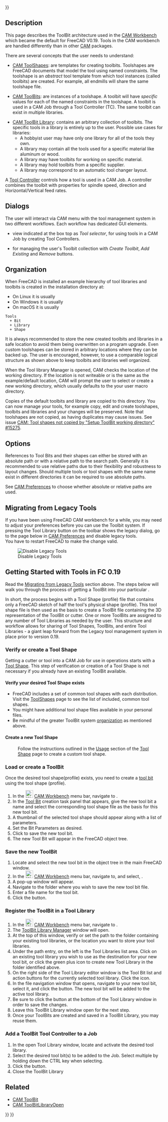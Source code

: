 <languages/>
{{UnfinishedDocu{{#translation:}}}}

{{Docnav
|[[CAM_Area_Workplane|Area Workplane]]
|[[CAM_ToolShape|ToolShape]]
|[[CAM_Workbench|CAM]]
|IconL=CAM_Area_Workplane.svg
|IconR=
|IconC=Workbench_CAM.svg
}}

{{TOCright}}

== Description ==

This page describes the ToolBit architecture used in the [[CAM_Workbench|CAM Workbench]] which became the default for FreeCAD V0.19. Tools in the CAM workbench are handled differently than in other [https://en.wikipedia.org/wiki/Computer-aided_manufacturing CAM] packages.

There are several concepts that the user needs to understand:

* [[CAM_ToolShape|CAM ToolShapes]]: are templates for creating toolbits. Toolshapes are FreeCAD documents that model the tool using named constraints. The toolshape is an ''abstract'' tool template from which tool instances (called toolbits) are created. For example, all endmills will share the same toolshape file.

* [[CAM_ToolBit|CAM ToolBit]]s: are instances of a toolshape. A toolbit will have ''specific'' values for each of the named constraints in the toolshape. A toolbit is used in a CAM Job through a Tool Controller (TC). The same toolbit can exist in multiple libraries.

* [[CAM_ToolBit_Library|CAM ToolBit Library]]: contains an arbitrary collection of toolbits. The specific tools in a library is entirely up to the user. Possible use cases for libraries:
** A hobbyist user may have only one library for all of the tools they own.
** A library may contain all the tools used for a specific material like aluminum or wood.
** A library may have toolbits for working on specific material.
** A library may hold toolbits from a specific supplier.
** A library may correspond to an automatic tool changer layout.

A [[CAM_ToolController|Tool Controller]] controls how a tool is used in a CAM Job. A controller combines the toolbit with properties for spindle speed, direction and Horizontal/Vertical feed rates.

== Dialogs ==

The user will interact via CAM menu with the tool management system in two different workflows. Each workflow has dedicated GUI elements.

* {{Button|[[Image:CAM_ToolBitLibraryOpen.svg|24px]] [[CAM_ToolBitDock|Toolbit Dock]]}} view indicated at the box top as ''Tool selector'', for using tools in a CAM Job by creating Tool Controllers.
* {{Button|[[Image:CAM_ToolBitDock.svg|24px]] [[CAM_ToolBitLibraryOpen|Toolbit Library Manager]]}} for managing the user's Toolbit collection with ''Create Toolbit'', ''Add Existing'' and ''Remove'' buttons.

== Organization ==

When FreeCAD is installed an example hierarchy of tool libraries and toolbits is created in the installation directory at: 

* On Linux it is usually {{FileName|/usr/lib64/FreeCAD/Mod/CAM/Tools}}
* On Windows it is usually {{FileName|C:\Program Files\FreeCAD\Mod\CAM\Tools}}
* On macOS it is usually {{FileName|/Applications/FreeCAD.app/Contents/Resources/Mod/CAM/Tools}}

<pre>
Tools
  + Bit
  + Library
  + Shape
</pre>

It is always recommended to store the new created toolbits and libraries in a safe location to avoid them being overwritten on a program upgrade. Even custom toolshapes can be stored in arbitrary locations where they can be backed up. The user is encouraged, however, to use a comparable logical structure as shown above to keep toolbits and libraries well organized. 

When the Tool library Manager is opened, CAM checks the location of the working directory. If the location is not writeable or is the same as the example/default location, CAM will prompt the user to select or create a new working directory, which usually defaults to the your user macro directory.

Copies of the default toolbits and library are copied to this directory. You can now manage your tools, for example copy, edit and create toolshapes, toolbits and libraries and your changes will be preserved. Note that toolshapes are not copied, as having duplicates may cause issues. See issue [https://github.com/FreeCAD/FreeCAD/issues/15275 CAM: Tool shapes not copied by "Setup ToolBit working directory" #15275].

== Options ==

References to Tool Bits and their shapes can either be stored with an absolute path or with a relative path to the search path. Generally it is recommended to use relative paths due to their flexibility and robustness to layout changes. Should multiple tools or tool shapes with the same name exist in different directories it can be required to use absolute paths. 

See [[CAM_Preferences|CAM Preferences]] to choose whether absolute or relative paths are used.

== Migrating from Legacy Tools ==

If you have been using FreeCAD CAM workbench for a while, you may need to adjust your preferences before you can use the Toolbit system. If pressing the Tool Library button on the toolbar shows the legacy dialog, go to the page below in [[CAM_Preferences|CAM Preferences]] and disable legacy tools.<br>
You have to restart FreeCAD to make the change valid.

[[File:Preferences.png|thumb|Disable Legacy Tools]]

== Getting Started with Tools in FC 0.19 ==

Read the [[#Migrating from Legacy Tools|Migrating from Legacy Tools]] section above. The steps below will walk you through the process of getting a ToolBit into your particular {{KEY|[[Image:CAM_Job.svg|16px]] [[CAM_Job|CAM Job]]}}.

In short, the process begins with a Tool Shape (profile) file that contains only a FreeCAD sketch of half the tool's physical shape (profile). This tool shape file is then used as the basis to create a ToolBit file containing the 3D representation of the ToolBit or cutter. One or more ToolBits are assigned to any number of Tool Libraries as needed by the user. This structure and workflow allows for sharing of Tool Shapes, ToolBits, and entire Tool Libraries - a giant leap forward from the Legacy tool management system in place prior to version 0.19.

=== Verify or create a Tool Shape ===

Getting a cutter or tool into a CAM Job for use in operations starts with a [[CAM_ToolShape|Tool Shape]]. This step of verification or creation of a Tool Shape is not necessary if you already have an existing ToolBit available.

==== Verify your desired Tool Shape exists ====

* FreeCAD includes a set of common tool shapes with each distribution. Visit the [[CAM_ToolShape|ToolShapes]] page to see the list of included, common tool shapes. 
* You might have additional tool shape files available in your personal files.
* Be mindful of the greater ToolBit system [[CAM_Tools#Organization|organization]] as mentioned above.

==== Create a new Tool Shape ====

:Follow the instructions outlined in the [[CAM_ToolShape#Usage|Usage]] section of the [[CAM_ToolShape|Tool Shape]] page to create a custom tool shape.

=== Load or create a ToolBit ===

Once the desired tool shape(profile) exists, you need to create a [[CAM_ToolBit|tool bit]] using the tool shape (profile).
# In the [[Image:Workbench_CAM.svg|24px]] [[CAM_Workbench|CAM Workbench]] menu bar, navigate to {{MenuCommand|CAM → Create Tool}}.
# In the [[CAM_ToolBit|Tool Bit]] creation task panel that appears, give the new tool bit a name and select the corresponding tool shape file as the basis for this new tool bit.
# A thumbnail of the selected tool shape should appear along with a list of parameters.
# Set the Bit Parameters as desired.
# Click {{KEY|OK}} to save the new tool bit.
# The new Tool Bit will appear in the FreeCAD object tree.

=== Save the new ToolBit ===

# Locate and select the new tool bit in the object tree in the main FreeCAD window.
# In the [[Image:Workbench_CAM.svg|24px]] [[CAM_Workbench|CAM Workbench]] menu bar, navigate to, and select, {{MenuCommand|CAM → Save Tool as...}}.
# A pop-up window will appear.
# Navigate to the folder where you wish to save the new tool bit file.
# Enter a file name for the tool bit.
# Click the {{KEY|Save}} button.

=== Register the ToolBit in a Tool Library ===

# In the [[Image:Workbench_CAM.svg|24px]] [[CAM_Workbench|CAM Workbench]] menu bar, navigate to {{MenuCommand|CAM → Open ToolBit Library editor}}.
# The [[CAM_ToolBitLibraryOpen|ToolBit Library Manager]] window will open.
# At the top of this window, verify or set the path to the folder containing your existing tool libraries, or the location you want to store your tool libraries.
# Under the path entry, on the left is the Tool Libraries list area. Click on an existing tool library you wish to use as the destination for your new tool bit, or click the green plus icon to create new Tool Library in the folder identified above.
# On the right side of the Tool Library editor window is the Tool Bit list and action buttons for the currently selected tool library. Click the {{KEY|Add ToolBit}} icon.
# In the file navigation window that opens, navigate to your new tool bit, select it, and click the {{KEY|Open}} button. The new tool bit will be added to the active tool library.
# Be sure to click the {{KEY|Save Table}} button at the bottom of the Tool Library window in order to save the changes.
# Leave this ToolBit Library window open for the next step.
# Once your ToolBits are created and saved in a ToolBit Library, you may reuse them.

=== Add a ToolBit Tool Controller to a Job ===

# In the open Tool Library window, locate and activate the desired tool library.
# Select the desired tool bit(s) to be added to the Job. Select multiple by holding down the CTRL key when selecting.
# Click the {{KEY|Add Tool Controller to Job}} button.
# Close the ToolBit Library

== Related ==

* [[CAM_ToolBit|CAM ToolBit]]
* [[CAM_ToolBitLibraryOpen|CAM ToolBitLibraryOpen]]


{{Docnav
|[[CAM_Area_Workplane|Area Workplane]]
|[[CAM_ToolShape|ToolShape]]
|[[CAM_Workbench|CAM]]
|IconL=CAM_Area_Workplane.svg
|IconR=
|IconC=Workbench_CAM.svg
}}

{{CAM_Tools_navi{{#translation:}}}}
{{Userdocnavi{{#translation:}}}}